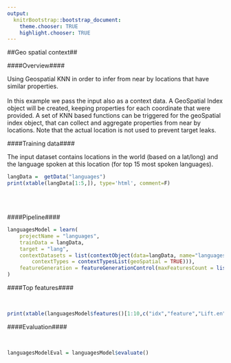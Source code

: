 ```yaml
---
output:
  knitrBootstrap::bootstrap_document:
    theme.chooser: TRUE
    highlight.chooser: TRUE
---
```


<!--
%\VignetteEngine{knitr::rmarkdown}
%\VignetteIndexEntry{context_geoSpatial}
%\VignetteDepends{xtable}
-->

##Geo spatial context##

####Overview####

Using Geospatial KNN in order to infer from near by locations that have similar properties. 
<br>
<br>
In this example we pass the input also as a context data. A GeoSpatial Index object will be created, keeping properties for each coordinate that were provided. A set of KNN based functions can be triggered for the geoSpatial index object, that can collect and aggregate properties from near by locations. Note that the actual location is not used to prevent target leaks.


<!-- 
langFull = data.table(getData("languages")) # get full data from "Google Drive/data/datasets/public/lang-long-lat.csv"
a = groupBy(langFull, "lang")
b =colSizes(a)
rownames(b) = a$lang
c = b[order(b[,2],decreasing = TRUE),
names = rownames(c[1:10,])		#FAILS with 10 - USState is identified as label type AND enrichment fails in Enricher:254
langFiltered = langFull[lang %in% names]
langData=sampleData(langFiltered, 0.05)
-->

####Training data####

The input dataset contains locations in the world (based on a lat/long) and the language spoken at this location (for top 15 most spoken languages).

```r
langData =  getData("languages")
print(xtable(langData[1:5,]), type='html', comment=F)
```
<br>
<br>

####Pipeline####

```r
languagesModel = learn(
	projectName = "languages", 
	trainData = langData, 
	target = "lang", 
	contextDatasets = list(contextObject(data=langData, name="languages",
		contextTypes = contextTypesList(geoSpatial = TRUE))),
	featureGeneration = featureGenerationControl(maxFeaturesCount = list(25))
)
```

####Top features####

<br>
```r
print(xtable(languagesModel$features()[1:10,c("idx","feature","Lift.en","Lift.es")]), type='html', comment=F) 
```

####Evaluation####

<br>
```r
languagesModelEval = languagesModel$evaluate()
```